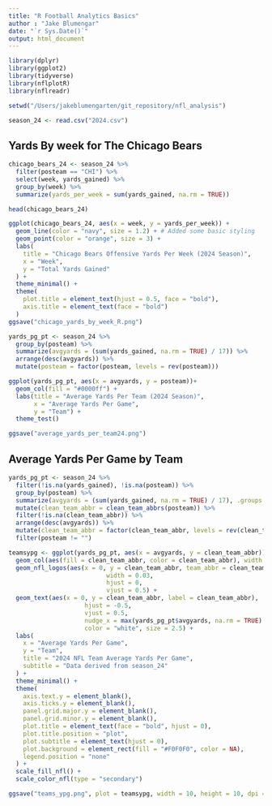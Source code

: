 ```yaml
---
title: "R Football Analytics Basics"
author : "Jake Blumengar"
date: "`r Sys.Date()`" 
output: html_document
---
```


```r
library(dplyr)
library(ggplot2)
library(tidyverse)
library(nflplotR)
library(nflreadr)

setwd("/Users/jakeblumengarten/git_repository/nfl_analysis")

season_24 <- read.csv("2024.csv")
```

## Yards By week for The Chicago Bears
```r
chicago_bears_24 <- season_24 %>%
  filter(posteam == "CHI") %>%
  select(week, yards_gained) %>%
  group_by(week) %>%
  summarize(yards_per_week = sum(yards_gained, na.rm = TRUE))

head(chicago_bears_24)
```


```r
ggplot(chicago_bears_24, aes(x = week, y = yards_per_week)) +
  geom_line(color = "navy", size = 1.2) + # Added some basic styling
  geom_point(color = "orange", size = 3) +
  labs(
    title = "Chicago Bears Offensive Yards Per Week (2024 Season)",
    x = "Week",
    y = "Total Yards Gained"
  ) +
  theme_minimal() +
  theme(
    plot.title = element_text(hjust = 0.5, face = "bold"),
    axis.title = element_text(face = "bold")
  )
ggsave("chicago_yards_by_week_R.png")
```

```r
yards_pg_pt <- season_24 %>%
  group_by(posteam) %>%
  summarize(avgyards = (sum(yards_gained, na.rm = TRUE) / 17)) %>%
  arrange(desc(avgyards)) %>%
  mutate(posteam = factor(posteam, levels = rev(posteam)))

ggplot(yards_pg_pt, aes(x = avgyards, y = posteam))+
  geom_col(fill = "#0000ff") +
  labs(title = "Average Yards Per Team (2024 Season)",
       x = "Average Yards Per Game",
       y = "Team") +
  theme_test()

ggsave("average_yards_per_team24.png")
```


## Average Yards Per Game by Team
```r
yards_pg_pt <- season_24 %>%
  filter(!is.na(yards_gained), !is.na(posteam)) %>%
  group_by(posteam) %>%
  summarize(avgyards = (sum(yards_gained, na.rm = TRUE) / 17), .groups = 'drop') %>%
  mutate(clean_team_abbr = clean_team_abbrs(posteam)) %>%
  filter(!is.na(clean_team_abbr)) %>%
  arrange(desc(avgyards)) %>%
  mutate(clean_team_abbr = factor(clean_team_abbr, levels = rev(clean_team_abbr))) %>%
  filter(posteam != "")
```

```r
teamsypg <- ggplot(yards_pg_pt, aes(x = avgyards, y = clean_team_abbr)) +
  geom_col(aes(fill = clean_team_abbr, color = clean_team_abbr), width = .8) +
  geom_nfl_logos(aes(x = 0, y = clean_team_abbr, team_abbr = clean_team_abbr),
                           width = 0.03,
                           hjust = 0,
                           vjust = 0.5) +
  geom_text(aes(x = 0, y = clean_team_abbr, label = clean_team_abbr),
                     hjust = -0.5,
                     vjust = 0.5,
                     nudge_x = max(yards_pg_pt$avgyards, na.rm = TRUE) * 0.03,
                     color = "white", size = 2.5) +
  labs(
    x = "Average Yards Per Game",
    y = "Team",
    title = "2024 NFL Team Average Yards Per Game",
    subtitle = "Data derived from season_24"
  ) +
  theme_minimal() +
  theme(
    axis.text.y = element_blank(),
    axis.ticks.y = element_blank(),
    panel.grid.major.y = element_blank(),
    panel.grid.minor.y = element_blank(),
    plot.title = element_text(face = "bold", hjust = 0),
    plot.title.position = "plot",
    plot.subtitle = element_text(hjust = 0),
    plot.background = element_rect(fill = "#F0F0F0", color = NA),
    legend.position = "none"
  ) +
  scale_fill_nfl() +
  scale_color_nfl(type = "secondary")

ggsave("teams_ypg.png", plot = teamsypg, width = 10, height = 10, dpi = 300)
```